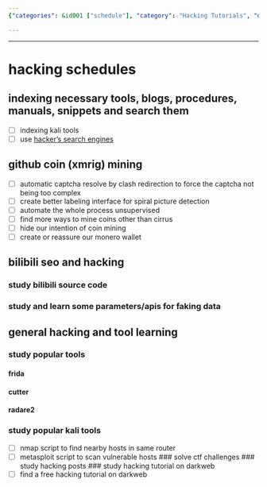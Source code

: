 ```yaml
---
{"categories": &id001 ["schedule"], "category": "Hacking Tutorials", "date": "2023-12-22 23:52:59", "description": "This article provides insights on locating free hacking tutorials and optimizing hacking schedules. It covers various indexing tools, search engines, GitHub coin mining, SEO enhancements, and utilizes popular hacking tools such as Frida, Cutter, Radare2, and solves CTF challenges.", "tags": *id001, "title": "hacking schedules"}

---
```


------

# hacking schedules

## indexing necessary tools, blogs, procedures, manuals, snippets and search them
- [ ] indexing kali tools
- [ ] use [hacker's search engines](https://github.com/edoardottt/awesome-hacker-search-engines)

## github coin (xmrig) mining
- [ ] automatic captcha resolve by clash redirection to force the captcha not being too complex
- [ ] create better labeling interface for spiral picture detection
- [ ] automate the whole process unsupervised
- [ ] find more ways to mine coins other than cirrus
- [ ] hide our intention of coin mining
- [ ] create or reassure our monero wallet

## bilibili seo and hacking
### study bilibili source code
### study and learn some parameters/apis for faking data

## general hacking and tool learning
### study popular tools
#### frida
#### cutter
#### radare2
### study popular kali tools
- [ ] nmap script to find nearby hosts in same router
- [ ] metasploit script to scan vulnerable hosts
### solve ctf challenges
### study hacking posts
### study hacking tutorial on darkweb
- [ ] find a free hacking tutorial on darkweb


